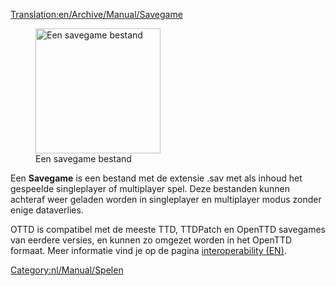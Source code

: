 [[Translation:en/Archive/Manual/Savegame]]

[[File:en/Archive/Manual/Savecode.png|200px|thumb|right|Een savegame bestand]]

Een '''Savegame''' is een bestand met de extensie .sav met als inhoud het gespeelde singleplayer of multiplayer spel.
Deze bestanden kunnen achteraf weer geladen worden in singleplayer en multiplayer modus zonder enige dataverlies.

OTTD is compatibel met de meeste TTD, TTDPatch en OpenTTD savegames van eerdere versies, en kunnen zo omgezet worden in het OpenTTD formaat. Meer informatie vind je op de pagina [[en/Manual/Interoperability|interoperability (EN)]].

[[Category:nl/Manual/Spelen]]